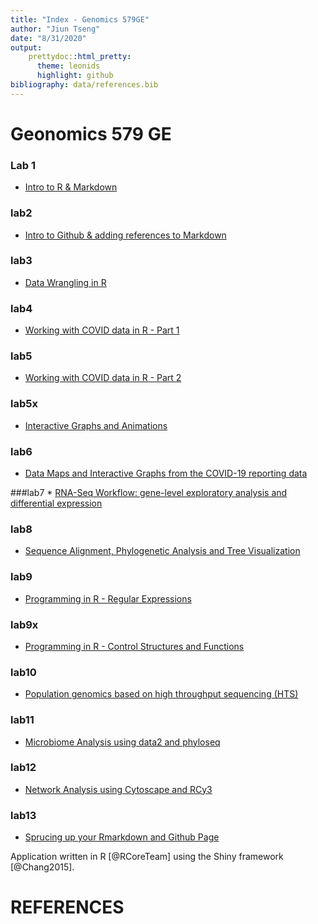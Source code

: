 ```yaml
---
title: "Index - Genomics 579GE"
author: "Jiun Tseng"
date: "8/31/2020"
output: 
    prettydoc::html_pretty:
      theme: leonids
      highlight: github
bibliography: data/references.bib
---
```

# Geonomics 579 GE
### Lab 1
* [Intro to R & Markdown](Lab1-Jiun.html)

### lab2
* [Intro to Github & adding references to Markdown](paper.html)

### lab3
* [Data Wrangling in R](lab-3a-Jiun.html)

### lab4
* [Working with COVID data in R - Part 1](Lab4Jiun.html)

### lab5
* [Working with COVID data in R - Part 2](Lab5Jiun.html)

### lab5x
* [Interactive Graphs and Animations ](Lab5XJiun.html)

### lab6
* [Data Maps and Interactive Graphs from the COVID-19 reporting data](Lab6-Jiun.html)

###lab7
* [RNA-Seq Workflow: gene-level exploratory analysis and differential expression](Lab7Vignette.html)

### lab8
* [Sequence Alignment, Phylogenetic Analysis and Tree Visualization ](lab8Jiun.html)

### lab9
* [Programming in R - Regular Expressions ](Lab-9-A.html)

### lab9x
* [Programming in R - Control Structures and Functions](lab-9-B.html)

### lab10
* [Population genomics based on high throughput sequencing (HTS)](lab10.html)

### lab11
* [Microbiome Analysis using data2 and phyloseq](lab11.html)

### lab12
* [Network Analysis using Cytoscape and RCy3](lab12.html)

### lab13
* [Sprucing up your Rmarkdown and Github Page](lab13.html)

Application written in R [@RCoreTeam] using the Shiny framework [@Chang2015].

# REFERENCES
